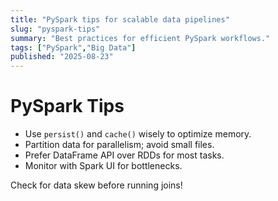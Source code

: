 ```yaml
---
title: "PySpark tips for scalable data pipelines"
slug: "pyspark-tips"
summary: "Best practices for efficient PySpark workflows."
tags: ["PySpark","Big Data"]
published: "2025-08-23"
---
```


# PySpark Tips

- Use `persist()` and `cache()` wisely to optimize memory.
- Partition data for parallelism; avoid small files.
- Prefer DataFrame API over RDDs for most tasks.
- Monitor with Spark UI for bottlenecks.

<Callout kind="warn">Check for data skew before running joins!</Callout>

<Metric value="↓ 30% runtime" />
